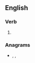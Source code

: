 ==English==

===Verb===
{{head|en|verb form}}

# {{en-past of|tense}}

===Anagrams===
* {{l|en|needst}}, {{l|en|nested}}, {{l|en|teends}}